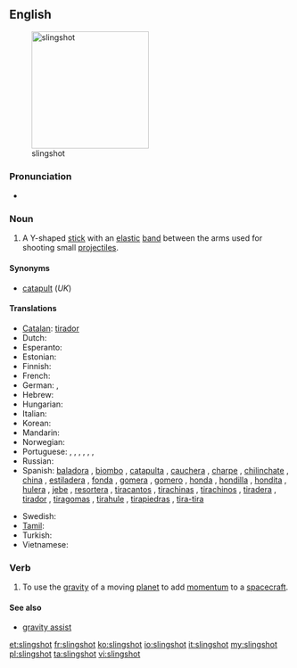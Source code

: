 ==English==
[[File:Slingshot (weapon).jpg|thumb|right|210px|slingshot]]

===Pronunciation===
* {{a|RP}} {{IPA|/ˈslɪŋʃɒt/}}

===Noun===
{{en-noun}}

# A Y-shaped [[stick]] with an [[elastic]] [[band]] between the arms used for shooting small [[projectile]]s.

====Synonyms====
* [[catapult]] (''UK'')

====Translations====
{{trans-top|Y-shaped stick}}
* [[Catalan]]: [[tirador]] {{m}}
* Dutch: {{t-|nl|katapult|m}}
* Esperanto: {{t|eo|ŝtonĵetileto|xs=Esperanto}}
* Estonian: {{t|et|ragulka}}
* Finnish: {{t+|fi|ritsa}}
* French: {{t+|fr|fronde|f}}
* German: {{t-|de|Schleuder|f}}, {{t+|de|Zwille|f}}
* Hebrew: {{t|he|רוגטקה|sc=Hebr}}
* Hungarian: {{t-|hu|csúzli}}
* Italian: {{t-|it|fionda|f}}
* Korean: {{t|ko|새총|tr=saechong|sc=Hang}}
* Mandarin: {{tø|cmn|彈弓|tr=dàngōng}}
* Norwegian: {{t|no|sprettert|m}}
* Portuguese: {{t|pt|estilingue}}, {{t|pt|baladeira}}, {{t|pt|atiradeira|f}}, {{t|pt|fisga|f}}, {{t|pt|bodoque|m}}, {{t|pt|funda|f}}, {{t|pt|setra|f}}
* Russian: {{t+|ru|рогатка|f|tr=rogátka}}
* Spanish: [[baladora]] {{f}} {{qualifier|Peruvian Amazonia}}, [[biombo]] {{m}} {{qualifier|Panama}}, [[catapulta]] {{f}} {{qualifier|Costa Rica}}, [[cauchera]] {{f}} {{qualifier|Colombia}}, [[charpe]] {{m}} {{qualifier|Southwestern Mexico}}, [[chilinchate]] {{m}} {{qualifier|Honduras}}, [[china]] {{f}} {{qualifier|Venezuela}}, [[estiladera]] {{f}} {{qualifier|Spain's Canary Islands}}, [[fonda]] {{f}} {{qualifier|Central and Western Venezuela}}, [[gomera]] {{f}} {{qualifier|Argentina}}, [[gomero]] {{m}} {{qualifier|Northwestern and Southern Central Spain}}, [[honda]] {{f}} {{qualifier|Bolivia|Colombian Atlantic Coast|Chile|Guatemala|Northwestern Argentina|Northwestern Venezuela|Peru|Uruguay}}, [[hondilla]] {{f}} {{qualifier|El Salvador|Honduras}}, [[hondita]] {{f}} {{qualifier|Paraguay}}, [[hulera]] {{f}} {{qualifier|Nicaragua}}, [[jebe]] {{m}} {{qualifier|Peru}}, [[resortera]] {{f}} {{qualifier|Costa Rica|Ecuador|Mexican standard usage}}, [[tiracantos]] {{m}} {{qualifier|Western Central Spain}}, [[tirachinas]] {{m}} {{qualifier|Spain standard usage}}, [[tirachinos]] {{m}} {{qualifier|Southwestern Spain}}, [[tiradera]] {{f}} {{qualifier|Spain's Canary Islands}}, [[tirador]] {{m}} {{qualifier|Northwestern Mexico|Southern Central and Northeastern Spain}}, [[tiragomas]] {{m}} {{qualifier|Northern Central Spain|specifically Cantabria, Basque Country, Soria, La Rioja and Aragon}}, [[tirahule]] {{m}} {{qualifier|Southeastern Mexico}}, [[tirapiedras]] {{m}} {{qualifier|Cuba|Dominican Republic}}, [[tira-tira]] {{m}} {{qualifier|Northwestern Venezuela, specifically State of Falcon}}
{{trans-mid}}
* Swedish: {{t-|sv|slangbella|c}}
* [[Tamil]]: {{t|ta|சுண்டுவில்|xs=Tamil}}
* Turkish: {{t|tr|sapan}}
* Vietnamese: {{t|vi|súng cao su|xs=Vietnamese}}
{{trans-bottom}}

===Verb===
{{en-verb|slingshot|t|ed}}

# To use the [[gravity]] of a moving [[planet]] to add [[momentum]] to a [[spacecraft]].

====See also====
* [[gravity assist]]

[[et:slingshot]]
[[fr:slingshot]]
[[ko:slingshot]]
[[io:slingshot]]
[[it:slingshot]]
[[my:slingshot]]
[[pl:slingshot]]
[[ta:slingshot]]
[[vi:slingshot]]